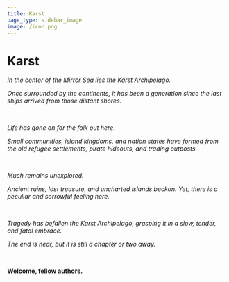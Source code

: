 ```yaml
---
title: Karst
page_type: sidebar_image
image: /icon.png
---
```


# Karst

_In the center of the Mirror Sea lies the Karst Archipelago._

_Once surrounded by the continents, it has been a generation since the last ships arrived from those distant shores._

<br />

_Life has gone on for the folk out here._

_Small communities, island kingdoms, and nation states have formed from the old refugee settlements, pirate hideouts, and trading outposts._

<br />

_Much remains unexplored._

_Ancient ruins, lost treasure, and uncharted islands beckon. Yet, there is a peculiar and sorrowful feeling here._

<br />

_Tragedy has befallen the Karst Archipelago, grasping it in a slow, tender, and fatal embrace._

_The end is near, but it is still a chapter or two away._

<br />

**Welcome, fellow authors.**
